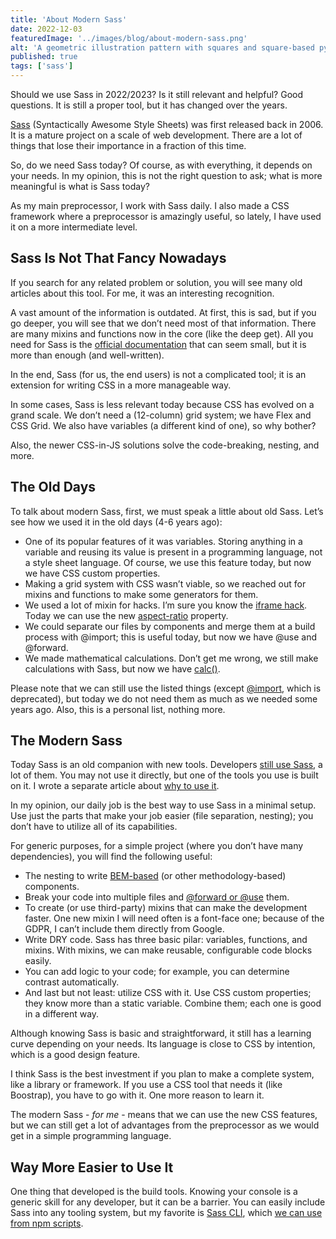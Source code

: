 ```yaml
---
title: 'About Modern Sass'
date: 2022-12-03
featuredImage: '../images/blog/about-modern-sass.png'
alt: 'A geometric illustration pattern with squares and square-based pyramids.'
published: true
tags: ['sass']
---
```


<p class="lead">Should we use Sass in 2022/2023? Is it still relevant and helpful? Good questions. It is still a proper tool, but it has changed over the years.</p>

[Sass](https://sass-lang.com/) (Syntactically Awesome Style Sheets) was first released back in 2006. It is a mature project on a scale of web development. There are a lot of things that lose their importance in a fraction of this time.

So, do we need Sass today? Of course, as with everything, it depends on your needs. In my opinion, this is not the right question to ask; what is more meaningful is what is Sass today?

As my main preprocessor, I work with Sass daily. I also made a CSS framework where a preprocessor is amazingly useful, so lately, I have used it on a more intermediate level.

## Sass Is Not That Fancy Nowadays

If you search for any related problem or solution, you will see many old articles about this tool. For me, it was an interesting recognition.

A vast amount of the information is outdated. At first, this is sad, but if you go deeper, you will see that we don’t need most of that information. There are many mixins and functions now in the core (like the deep get). All you need for Sass is the [official documentation](https://sass-lang.com/documentation/) that can seem small, but it is more than enough (and well-written).

In the end, Sass (for us, the end users) is not a complicated tool; it is an extension for writing CSS in a more manageable way.

In some cases, Sass is less relevant today because CSS has evolved on a grand scale. We don’t need a (12-column) grid system; we have Flex and CSS Grid. We also have variables (a different kind of one), so why bother?

Also, the newer CSS-in-JS solutions solve the code-breaking, nesting, and more.

## The Old Days

To talk about modern Sass, first, we must speak a little about old Sass. Let’s see how we used it in the old days (4-6 years ago):

- One of its popular features of it was variables. Storing anything in a variable and reusing its value is present in a programming language, not a style sheet language. Of course, we use this feature today, but now we have CSS custom properties.
- Making a grid system with CSS wasn’t viable, so we reached out for mixins and functions to make some generators for them.
- We used a lot of mixin for hacks. I’m sure you know the [iframe hack](https://www.hacksoft.io/blog/responsive-iframes). Today we can use the new [aspect-ratio](https://developer.mozilla.org/en-US/docs/Web/CSS/aspect-ratio) property.
- We could separate our files by components and merge them at a build process with @import; this is useful today, but now we have @use and @forward.
- We made mathematical calculations. Don’t get me wrong, we still make calculations with Sass, but now we have [calc()](https://developer.mozilla.org/en-US/docs/Web/CSS/calc).

<Notification type="info">Please note that we can still use the listed things (except <a href="https://sass-lang.com/documentation/at-rules/import">@import</a>, which is deprecated), but today we do not need them as much as we needed some years ago. Also, this is a personal list, nothing more.</Notification>

## The Modern Sass

Today Sass is an old companion with new tools. Developers [still use Sass](https://www.npmjs.com/package/sass), a lot of them. You may not use it directly, but one of the tools you use is built on it. I wrote a separate article about [why to use it](https://sprucecss.com/blog/why-use-sass).

In my opinion, our daily job is the best way to use Sass in a minimal setup. Use just the parts that make your job easier (file separation, nesting); you don’t have to utilize all of its capabilities.

For generic purposes, for a simple project (where you don’t have many dependencies), you will find the following useful:

- The nesting to write [BEM-based](https://css-tricks.com/using-sass-control-scope-bem-naming/) (or other methodology-based) components.
- Break your code into multiple files and [@forward or @use](https://sprucecss.com/blog/why-use-sass#use-and-forward) them.
- To create (or use third-party) mixins that can make the development faster. One new mixin I will need often is a font-face one; because of the GDPR, I can’t include them directly from Google.
- Write DRY code. Sass has three basic pilar: variables, functions, and mixins. With mixins, we can make reusable, configurable code blocks easily.
- You can add logic to your code; for example, you can determine contrast automatically.
- And last but not least: utilize CSS with it. Use CSS custom properties; they know more than a static variable. Combine them; each one is good in a different way.

Although knowing Sass is basic and straightforward, it still has a learning curve depending on your needs. Its language is close to CSS by intention, which is a good design feature.

I think Sass is the best investment if you plan to make a complete system, like a library or framework. If you use a CSS tool that needs it (like Boostrap), you have to go with it. One more reason to learn it.

The modern Sass - _for me_ - means that we can use the new CSS features, but we can still get a lot of advantages from the preprocessor as we would get in a simple programming language.

## Way More Easier to Use It

One thing that developed is the build tools. Knowing your console is a generic skill for any developer, but it can be a barrier. You can easily include Sass into any tooling system, but my favorite is [Sass CLI](https://sass-lang.com/documentation/cli), which [we can use from npm scripts](https://sprucecss.com/blog/the-simplest-sass-compile-setup).
